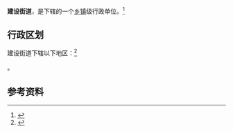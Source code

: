 {{中国乡级行政区|21/04/04/003/000}}

'''建设街道'''，是{{PRC admin/fullname|21/04/04/003/000|3}}下辖的一个[[乡镇|乡镇]]级行政单位。<ref>{{PRC admin/ref sgc|{{PRC admin/parent|21/04/04/003/000}}}}</ref>

== 行政区划 ==

建设街道下辖以下地区：<ref>{{PRC admin/ref sgc|21/04/04/003/000}}</ref>

{{PRC admin/children|21/04/04/003/000}}。

== 参考资料 ==

{{reflist}}

{{行政区划小作品}}
{{PRC admin/navcat|21/04/04/003/000}}